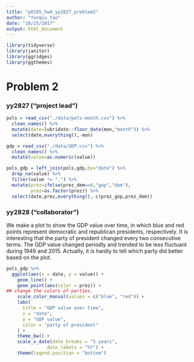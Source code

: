 ```yaml
---
title: "p8105_hw4_yy2827_problem2"
author: "Yunqiu Yao"
date: "10/25/2017"
output: html_document
---
```


```r
library(tidyverse)
library(janitor)
library(ggridges)
library(ggthemes)
```

# Problem 2

### yy2827 ("project lead")
```r
pols = read_csv("./data/pols-month.csv") %>% 
  clean_names() %>% 
  mutate(date=lubridate::floor_date(mon,"month")) %>% 
  select(date,everything(),-mon)

gdp = read_csv("./data/GDP.csv") %>% 
  clean_names() %>% 
  mutate(value=as.numeric(value))

pols_gdp = left_join(pols,gdp,by="date") %>%
  drop_na(value) %>% 
  filter(value != ".") %>% 
  mutate(prez=ifelse(prez_dem==0,"gop","dem"),
         prez=as.factor(prez)) %>%
  select(date,prez,everything(),-c(prez_gop,prez_dem))
```

### yy2828 ("collaborator")

We make a plot to show the GDP value over time, in which blue and red points represent democratic and republican presidents, respectively. It is interesting that the party of president changed every two consecutive terms. The GDP value changed periodly and trended to be less fluctuant during 1949 and 2015. Actually, it is hardly to tell which party did better based on the plot.

```r
pols_gdp %>%
  ggplot(aes(x = date, y = value)) +
    geom_line() +
    geom_point(aes(color = prez)) +
## change the colors of parties.
    scale_color_manual(values = c("blue", "red")) +
    labs(
      title = "GDP value over time",
      x = "date",
      y = "GDP value",
      color = "party of president"
    ) +
    theme_bw() +
    scale_x_date(date_breaks = "5 years",
               date_labels = "%Y") +
    theme(legend.position = "bottom")
```



